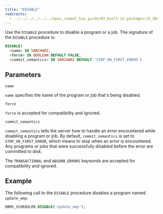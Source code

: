 ```yaml
---
title: "DISABLE"
redirects:
  - ../../../../../../epas_compat_bip_guide/03_built-in_packages/15_dbms_scheduler/06_dbms_scheduler_disable #generated for docs/epas/reorg-role-use-case-mode
---
```


<div id="dbms_scheduler_disable" class="registered_link"></div>

Use the `DISABLE` procedure to disable a program or a job. The signature of the `DISABLE` procedure is:

```sql
DISABLE(
  <name> IN VARCHAR2,
  <force> IN BOOLEAN DEFAULT FALSE,
  <commit_semantics> IN VARCHAR2 DEFAULT 'STOP_ON_FIRST_ERROR')
```

## Parameters

`name`

 `name` specifies the name of the program or job that's being disabled.

`force`

 `force` is accepted for compatibility and ignored.

`commit_semantics`

 `commit_semantics` tells the server how to handle an error encountered while disabling a program or job. By default, `commit_semantics` is set to `STOP_ON_FIRST_ERROR`, which means to stop when an error is encountered. Any programs or jobs that were successfully disabled before the error are committed to disk.

 The `TRANSACTIONAL` and `ABSORB_ERRORS` keywords are accepted for compatibility and ignored.

## Example

The following call to the `DISABLE` procedure disables a program named `update_emp`:

```sql
DBMS_SCHEDULER.DISABLE('update_emp');
```
